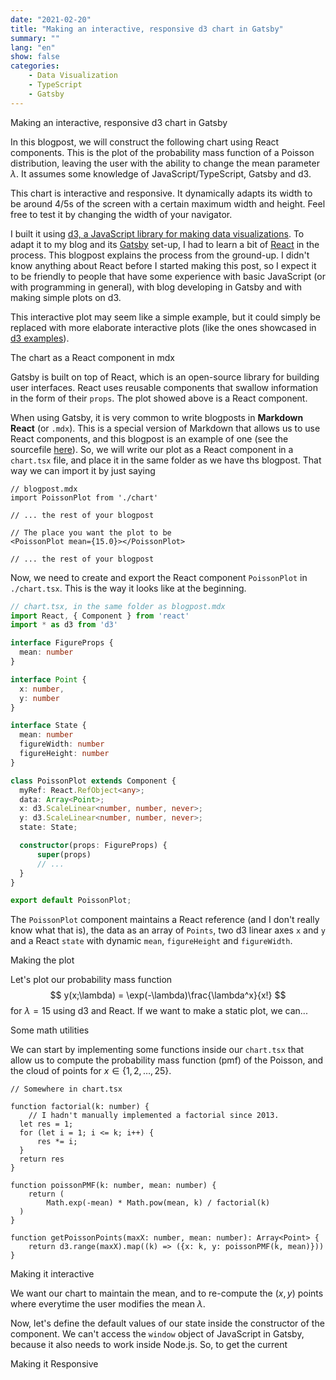 ```yaml
---
date: "2021-02-20"
title: "Making an interactive, responsive d3 chart in Gatsby"
summary: ""
lang: "en"
show: false
categories:
    - Data Visualization
    - TypeScript
    - Gatsby
---
```



<Heading aria-label="Jump to title" as="h1" hash="MakingAResponsiveChart">Making an interactive, responsive d3 chart in Gatsby</Heading>

In this blogpost, we will construct the following chart using React components. This is the plot of the probability mass function of a Poisson distribution, leaving the user with the ability to change the mean parameter $\lambda$. It assumes some knowledge of JavaScript/TypeScript, Gatsby and d3.

<PoissonPlot mean={15.0}></PoissonPlot>

This chart is interactive and responsive. It dynamically adapts its width to be around 4/5s of the screen with a certain maximum width and height. Feel free to test it by changing the width of your navigator.

I built it using [d3, a JavaScript library for making data visualizations](https://d3js.org/). To adapt it to my blog and its [Gatsby](https://www.gatsbyjs.com/) set-up, I had to learn a bit of [React](https://reactjs.org/) in the process. This blogpost explains the process from the ground-up. I didn't know anything about React before I started making this post, so I expect it to be friendly to people that have some experience with basic JavaScript (or with programming in general),  with blog developing in Gatsby and with making simple plots on d3.

This interactive plot may seem like a simple example, but it could simply be replaced with more elaborate interactive plots (like the ones showcased in [d3 examples](https://observablehq.com/@d3/gallery)).

<Heading aria-label="React components" as="h2" hash="WhatAreReactComponents">The chart as a React component in mdx</Heading>

Gatsby is built on top of React, which is an open-source library for building user interfaces. React uses reusable components that swallow information in the form of their `props`. The plot showed above is a React component.

When using Gatsby, it is very common to write blogposts in **Markdown React** (or `.mdx`). This is a special version of Markdown that allows us to use React components, and this blogpost is an example of one (see the sourcefile [here]()). So, we will write our plot as a React component in a `chart.tsx` file, and place it in the same folder as we have ths blogpost. That way we can import it by just saying

```tsx
// blogpost.mdx
import PoissonPlot from './chart'

// ... the rest of your blogpost

// The place you want the plot to be
<PoissonPlot mean={15.0}></PoissonPlot>

// ... the rest of your blogpost

```

Now, we need to create and export the React component `PoissonPlot` in `./chart.tsx`. This is the way it looks like at the beginning.

```ts
// chart.tsx, in the same folder as blogpost.mdx
import React, { Component } from 'react'
import * as d3 from 'd3'

interface FigureProps {
  mean: number 
}

interface Point {
  x: number,
  y: number
}

interface State {
  mean: number
  figureWidth: number
  figureHeight: number
}

class PoissonPlot extends Component {
  myRef: React.RefObject<any>;
  data: Array<Point>;
  x: d3.ScaleLinear<number, number, never>;
  y: d3.ScaleLinear<number, number, never>;
  state: State;

  constructor(props: FigureProps) {
      super(props)
      // ...
  }
}

export default PoissonPlot;

```

The `PoissonPlot` component maintains a React reference (and I don't really know what that is), the data as an array of `Points`, two d3 linear axes `x` and `y` and a React `state` with dynamic `mean`, `figureHeight` and `figureWidth`.

<Heading aria-label="React components" as="h2" hash="MakingThePlot">Making the plot</Heading>

Let's plot our probability mass function
$$
y(x;\lambda) = \exp(-\lambda)\frac{\lambda^x}{x!}
$$
for $\lambda=15$ using d3 and React. If we want to make a static plot, we can...

<Heading aria-label="React components" as="h3" hash="SomeFunctionUtilities">Some math utilities</Heading>

We can start by implementing some functions inside our `chart.tsx` that allow us to compute the probability mass function (pmf) of the Poisson, and the cloud of points for $x\in\{1, 2,\dots, 25
\}$.

```tsx
// Somewhere in chart.tsx

function factorial(k: number) {
    // I hadn't manually implemented a factorial since 2013.
  let res = 1;
  for (let i = 1; i <= k; i++) {
      res *= i;
  }
  return res
}

function poissonPMF(k: number, mean: number) {
    return (
        Math.exp(-mean) * Math.pow(mean, k) / factorial(k)
  )
}

function getPoissonPoints(maxX: number, mean: number): Array<Point> {
    return d3.range(maxX).map((k) => ({x: k, y: poissonPMF(k, mean)}))
}

```

<Heading aria-label="React components" as="h2" hash="MakingItInteractive">Making it interactive</Heading>

We want our chart to maintain the mean, and to re-compute the $(x,y)$ points where 
everytime the user modifies the mean $\lambda$.





Now, let's define the default values of our state inside the constructor of the component. We can't access the `window` object of JavaScript in Gatsby, because it also needs to work inside Node.js. So, to get the current

<Heading aria-label="React components" as="h2" hash="MakingItResponsive">Making it Responsive</Heading>

